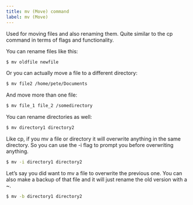```yaml
---
title: mv (Move) command
label: mv (Move)
---
```


Used for moving files and also renaming them. Quite similar to the cp command in terms of flags and functionality.

You can rename files like this:

```bash
$ mv oldfile newfile
```

Or you can actually move a file to a different directory:

```bash
$ mv file2 /home/pete/Documents
```

And move more than one file:

```bash
$ mv file_1 file_2 /somedirectory
```

You can rename directories as well:

```bash
$ mv directory1 directory2
```

Like cp, if you mv a file or directory it will overwrite anything in the same directory. So you can use the -i flag to prompt you before overwriting anything.

```bash
$ mv -i directory1 directory2
```

Let’s say you did want to mv a file to overwrite the previous one. You can also make a backup of that file and it will just rename the old version with a ~.

```bash
$ mv -b directory1 directory2
```

